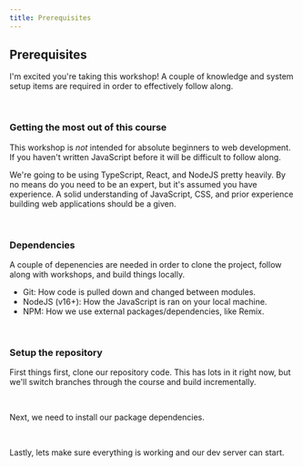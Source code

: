 ```yaml
---
title: Prerequisites
---
```



## Prerequisites

I'm excited you're taking this workshop! A couple of knowledge and system setup
items are required in order to effectively follow along.

<br />

### Getting the most out of this course

This workshop is _not_ intended for absolute beginners to web development. If
you haven't written JavaScript before it will be difficult to follow along.

We're going to be using TypeScript, React, and NodeJS pretty heavily. By no
means do you need to be an expert, but it's assumed you have experience. A solid
understanding of JavaScript, CSS, and prior experience building web applications
should be a given.

<br />

### Dependencies

A couple of depenencies are needed in order to clone the project, follow along
with workshops, and build things locally.

- Git: How code is pulled down and changed between modules.
- NodeJS (v16+): How the JavaScript is ran on your local machine.
- NPM: How we use external packages/dependencies, like Remix.

<br />

### Setup the repository

First things first, clone our repository code. This has lots in it right now,
but we'll switch branches through the course and build incrementally.

<CodeBlock
  text="git clone https://github.com/tjuranek/aws-remix-iot-workshop.git"
  language="TypeScript"
  showLineNumbers={false}
  theme={dracula}
/>

<br />

Next, we need to install our package dependencies.

<CodeBlock
  text="npm install"
  language="TypeScript"
  showLineNumbers={false}
  theme={dracula}
/>

<br />

Lastly, lets make sure everything is working and our dev server can start.

<CodeBlock
  text="npm run dev"
  language="TypeScript"
  showLineNumbers={false}
  theme={dracula}
/>

